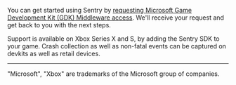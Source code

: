 You can get started using Sentry by [requesting Microsoft Game Development Kit (GDK) Middleware access](https://developer.microsoft.com/en-us/games/support/request-gdkx-middleware).
We'll receive your request and get back to you with the next steps.

Support is available on Xbox Series X and S, by adding the Sentry SDK to your game. 
Crash collection as well as non-fatal events can be captured on devkits as well as retail devices.

----

"Microsoft", "Xbox" are trademarks of the Microsoft group of companies.